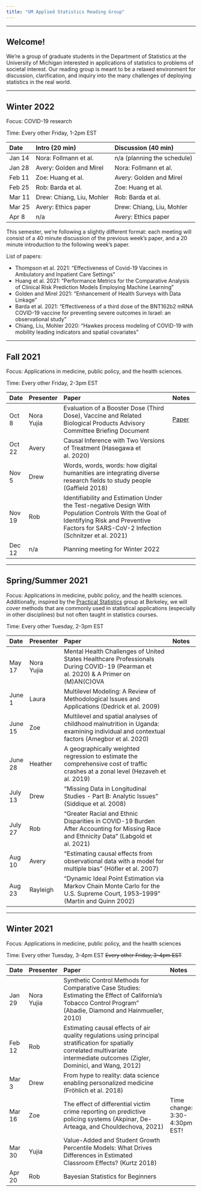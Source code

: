 ```yaml
---
title: "UM Applied Statistics Reading Group"
---
```


---

## Welcome!

We're a group of graduate students in the Department of Statistics at the University of Michigan interested in applications of statistics to problems of societal interest. Our reading group is meant to be a relaxed environment for discussion, clarification, and inquiry into the many challenges of deploying statistics in the real world.

___

## Winter 2022

Focus: COVID-19 research

Time: Every other Friday, 1-2pm EST

Date| Intro (20 min)| Discussion (40 min) |
:----|:---------------|:---------------------
Jan 14 | Nora: Follmann et al. | n/a (planning the schedule)  |
Jan 28 | Avery: Golden and Mirel| Nora: Follmann et al.|
Feb 11 | Zoe: Huang et al.| Avery: Golden and Mirel|
Feb 25 | Rob: Barda et al.| Zoe: Huang et al.|
Mar 11 | Drew: Chiang, Liu, Mohler| Rob: Barda et al.|
Mar 25 | Avery: Ethics paper| Drew: Chiang, Liu, Mohler|
Apr  8 | n/a | Avery: Ethics paper|

This semester, we're following a slightly different format: each meeting will consist of a 40 minute discussion of the previous week's paper, and a 20 minute introduction to the following week's paper.

List of papers:

- Thompson et al. 2021:	"Effectiveness of Covid-19 Vaccines in Ambulatory and Inpatient Care Settings"
- Huang et al. 2021: "Performance Metrics for the Comparative Analysis of Clinical Risk Prediction Models Employing Machine Learning"
- Golden and Mirel 2021: "Enhancement of Health Surveys with Data Linkage"
- Barda et al. 2021: "Effectiveness of a third dose of the BNT162b2 mRNA COVID-19 vaccine for preventing severe outcomes in Israel: an observational study"
- Chiang, Liu, Mohler 2020: "Hawkes process modeling of COVID-19 with mobility leading indicators and spatial covariates"

___

## Fall 2021

Focus: Applications in medicine, public policy, and the health sciences.

Time: Every other Friday, 2-3pm EST

Date |Presenter | Paper                                   | Notes
:-----|:----------|:-----------------------------------------|:---------
Oct 8 | Nora Yujia | Evaluation of a Booster Dose (Third Dose), Vaccine and Related Biological Products Advisory Committee Briefing Document | [Paper](https://www.fda.gov/media/152161/download)
Oct 22 | Avery | Causal Inference with Two Versions of Treatment (Hasegawa et al. 2020)|
Nov 5 | Drew | Words, words, words: how digital humanities are integrating diverse research fields to study people (Gaffield 2018)  |
Nov 19 | Rob | Identifiability and Estimation Under the Test-negative Design With Population Controls With the Goal of Identifying Risk and Preventive Factors for SARS-CoV-2 Infection (Schnitzer et al. 2021) |
Dec 12 | n/a | Planning meeting for Winter 2022   |
___

## Spring/Summer 2021

Focus: Applications in medicine, public policy, and the health sciences. Additionally, inspired by the  <a href="https://rlbarter.github.io/Practical-Statistics/about/">Practical Statistics</a> group at Berkeley, we will cover methods that are commonly used in statistical applications (especially in other disciplines) but not often taught in statistics courses.

Time: Every other Tuesday, 2-3pm EST

Date |Presenter | Paper                                   | Notes
:-----|:----------|:-----------------------------------------|:---------
May 17 | Nora Yujia | Mental Health Challenges of United States Healthcare Professionals During COVID-19 (Pearman et al. 2020) & A Primer on (M)AN(C)OVA |
June 1 | Laura | Multilevel Modeling: A Review of Methodological Issues and Applications (Dedrick et al. 2009) |
June 15 | Zoe | Multilevel and spatial analyses of childhood malnutrition in Uganda: examining individual and contextual factors (Amegbor et al. 2020) |
June 28 | Heather | A geographically weighted regression to estimate the comprehensive cost of traffic crashes at a zonal level (Hezaveh et al. 2019) |           
July 13 | Drew | "Missing Data in Longitudinal Studies - Part B: Analytic Issues" (Siddique et al. 2008) |
July 27 | Rob | "Greater Racial and Ethnic Disparities in COVID-19 Burden After Accounting for Missing Race and Ethnicity Data" (Labgold et al. 2021) |            
Aug 10 | Avery | "Estimating causal effects from observational data with a model for multiple bias" (Höfler et al. 2007) | 
Aug 23 | Rayleigh | "Dynamic Ideal Point Estimation via Markov Chain Monte Carlo for the U.S. Supreme Court, 1953–1999" (Martin and Quinn 2002) |  
___

## Winter 2021

Focus: Applications in medicine, public policy, and the health sciences

Time: Every other Tuesday, 3-4pm EST  ~~Every other Friday, 3-4pm EST~~

Date |Presenter | Paper                                   | Notes
:-----|:----------|:-----------------------------------------|:---------
Jan 29 | Nora Yujia               | Synthetic Control Methods for Comparative Case Studies: Estimating the Effect of California’s Tobacco Control Program” (Abadie, Diamond and Hainmueller, 2010)
Feb 12 | Rob                 | Estimating causal effects of air quality regulations using principal stratification for spatially correlated multivariate intermediate outcomes (Zigler, Dominici, and Wang, 2012) | 
Mar 3 | Drew | From hype to reality: data science enabling personalized medicine (Fröhlich et al. 2018) | 
Mar 16 | Zoe | The effect of differential victim crime reporting on predictive policing systems (Akpinar, De-Arteaga, and Chouldechova, 2021) | Time change: 3:30-4:30pm EST!
Mar 30 | Yujia               | Value-Added and Student Growth Percentile Models: What Drives Differences in Estimated Classroom Effects? (Kurtz 2018)
Apr 20 | Rob               | Bayesian Statistics for Beginners
